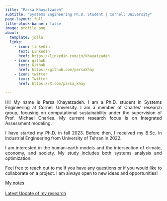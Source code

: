```yaml
---
title: "Parsa Khayatzadeh"
subtitle: "Systems Engineering Ph.D. Student | Cornell University" 
page-layout: full
title-block-banner: false
image: profile.png
about:
  template: jolla
  links:
    - icon: linkedin
      text: LinkedIn
      href: https://linkedin.com/in/khayatzadeh
    - icon: github
      text: Github
      href: https://github.com/parsakhay
    - icon: twitter
      text: Twitter
      href: https://X.com/parsa_khay

---
```

::: {style="text-align: justify;"}
Hi! My name is Parsa Khayatzadeh. I am a Ph.D. student in Systems Engineering at Cornell University. I am a member of Charles' research group, focusing on computational sustainability under the supervision of Prof. Michael Charles. My current research focus is on Integrated Assessment modeling.

I have started my Ph.D. in fall 2023. Before then, I received my B.Sc. in Industrial Engineering from University of Tehran in 2022.

I am interested in the human-earth models and the intersection of climate, economy, and society. My study includes both systems analysis and optimization.

Feel free to reach out to me if you have any questions or if you would like to collaborate on a project. I am always open to new ideas and opportunities!

:::


:::{.container}

[My notes](notes.qmd){.btn .btn-light .btn-block}\
\
[Latest Update of my research](https://parsakhay.com/Downscaled-IAM-Research-2024/){.btn .btn-light}\
\
<!-- [Some Photos](media.qmd){.btn .btn-light} -->
:::
